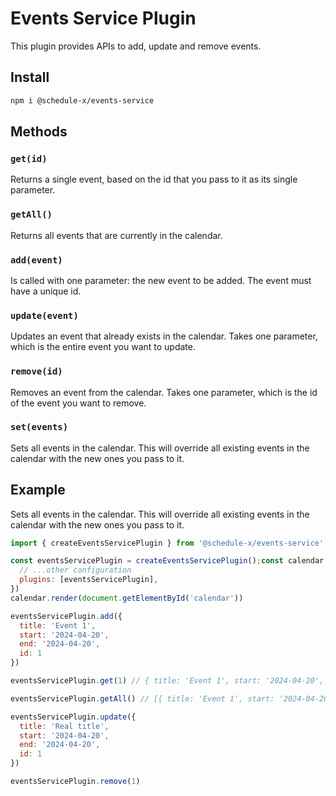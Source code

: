# Events Service Plugin

This plugin provides APIs to add, update and remove events.

## Install

```bash copy
npm i @schedule-x/events-service
```

## Methods

### `get(id)`

Returns a single event, based on the id that you pass to it as its single parameter.

### `getAll()`

Returns all events that are currently in the calendar.

### `add(event)`

Is called with one parameter: the new event to be added. The event must have a unique id.

### `update(event)`

Updates an event that already exists in the calendar. Takes one parameter, which is the entire event you want to update.

### `remove(id)`

Removes an event from the calendar. Takes one parameter, which is the id of the event you want to remove.

### `set(events)`

Sets all events in the calendar. This will override all existing events in the calendar with the new ones you pass to it.

## Example

Sets all events in the calendar. This will override all existing events in the calendar with the new ones you pass to it.

```js
import { createEventsServicePlugin } from '@schedule-x/events-service'

const eventsServicePlugin = createEventsServicePlugin();const calendar = createCalendar({
  // ...other configuration
  plugins: [eventsServicePlugin],
})
calendar.render(document.getElementById('calendar'))

eventsServicePlugin.add({
  title: 'Event 1',
  start: '2024-04-20',
  end: '2024-04-20',
  id: 1
})

eventsServicePlugin.get(1) // { title: 'Event 1', start: '2024-04-20', end: '2024-04-20', id: 1 }

eventsServicePlugin.getAll() // [{ title: 'Event 1', start: '2024-04-20', end: '2024-04-20', id: 1 }]

eventsServicePlugin.update({
  title: 'Real title',
  start: '2024-04-20',
  end: '2024-04-20',
  id: 1
})

eventsServicePlugin.remove(1)
```
